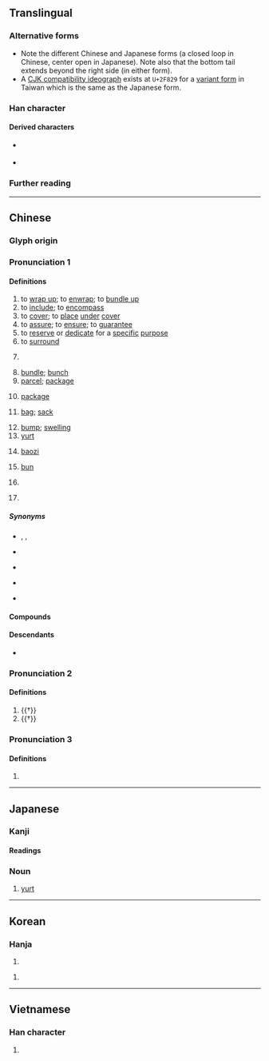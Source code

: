 {{character info}}
{{character info|0x2F829}}
==Translingual==
{{stroke order|strokes=5|type=cbw}}
{{ja-forms|包|包|包}}

===Alternative forms===
* Note the different Chinese and Japanese forms (a closed loop {{l|mul|巳}} in Chinese, center open {{l|mul|己}} in Japanese). Note also that the bottom tail extends beyond the right side (in either form).
* A [[w:CJK Compatibility Ideographs|CJK compatibility ideograph]] exists at <code>U+2F829</code> for a [[w:Variant Chinese character|variant form]] in Taiwan which is the same as the Japanese form.

===Han character===
{{Han char|rn=20|rad=勹|as=03|sn=5|four=27712|canj=PRU,PSU|ids=⿻勹巳(GHTKV),⿻勹己(J,<code>U+2F829</code>)}}

====Derived characters====
* {{l|mul|[[咆]], [[枹]], [[炮]], [[皰]], [[匏]], [[鞄]], [[鮑]], [[庖]], [[疱]]}} {{q|Contains {{lang|zh|包}} in all regions}}
* {{l|mul|sc=Jpan|[[抱]], [[泡]], [[砲]], [[胞]], [[𮮆]], [[飽]]}} {{q|Note: Contains {{lang|ja|包}} in Japanese and {{lang|zh|包}} in other regions}}

===Further reading===
{{Han ref|kx=0150.270|dkj=02506|dj=0340.020|hdz=10257.060|uh=5305}}
{{Han ref|uh=2F829}}

----

==Chinese==
{{zh-forms}}

===Glyph origin===
{{Han etym}}

===Pronunciation 1===
{{zh-pron
|m=bāo,er=y
|m-s=bao1
|dg=бо1
|c=baau1
|c-t=bau1,bau1*,bau1-4
|c-t_note=bau1 - verb; bau1* - “bread; bun”; bau1-4 - “bag; sack”
|g=bau1
|h=pfs=pâu;gd=bau1
|j=bau1
|mb=báu
|md=bău
|mn=pau/qz,xm,zz:pâu
|mn_note=pâu - surname
|mn-t=bao1
|w=1pau
|x=bau1
|mc=y
|oc=y
|ma=Zh-bāo.oga
|cat=v,n,cls,pn
}}

====Definitions====

{{zh-hanzi}}

# to [[wrap up]]; to [[enwrap]]; to [[bundle up]]
# to [[include]]; to [[encompass]]
# to [[cover]]; to [[place]] [[under]] [[cover]]
# to [[assure]]; to [[ensure]]; to [[guarantee]]
# to [[reserve]] or [[dedicate]] for a [[specific]] [[purpose]]
# to [[surround]]
# {{lb|zh|Malaysia|Singapore|slang}} {{zh-short|打包|to [[take away]] ([[food]])}}
# [[bundle]]; [[bunch]]
# [[parcel]]; [[package]]
# {{lb|zh|software}} [[package]]
#: {{zh-x|包管理器|'''package''' manager}}
# [[bag]]; [[sack]]
#: {{zh-x|書包|schoolbag; backpack}}
# [[bump]]; [[swelling]]
# [[yurt]]
# {{lb|zh|food}} [[baozi]]
#: {{zh-x|叉燒包|char siu bao}}
#: {{zh-x|小籠包|{{w|xiaolongbao}}}}
# {{lb|zh|food}} [[bun]] {{gloss|any small baked good}}
#: {{zh-x|麵包|bread}}
#: {{zh-x|漢堡包|hamburger}}
# {{zh-classifier|[[pack]]s or [[bag]]s}}
#: {{zh-x|一 包 薯片|a '''bag''' of potato chips}}
# {{surname|zh}}
#: {{zh-x|^包 ^拯|{{w|Bao Zheng|'''Bao''' Zheng}} (Chinese politician during the [[Song]] dynasty)}}

=====Synonyms=====
* {{s|to wrap up}} {{zh-l|纏繞}}, {{zh-l|裹}}, {{q|Min Nan}} {{zh-l|經纏}}
* {{s|to include}}
{{zh-syn-saurus|包括}}
* {{s|to assure}}
{{zh-syn-saurus|確保}}
* {{s|to reserve}} {{zh-l|專用}}
* {{s|to surround}}
{{zh-syn-saurus|環繞}}

====Compounds====
{{zh-der|包裹:package|包子:[[baozi]]|麵包:bread|書包:backpack|一手包攬|一手包辦|捆包:bale|一攬包收|上腰包|丟包術|倒包|倒包錢|做倒包|傘包|公事包|兼容并包|分包|刈包|利樂包|割包|包世臣|包伙|包元兒|包兒|包公|包公案|包准|包占|包取|包含|包商|包單|包囊|包圍|包圓兒|包場|包妓|包姆|包姆加登|包孕|包孕句|包客|包容|包山|包工|包工連鎖|包庇|包廂|包彈|包待制|包心菜|包打聽|包抄|包括|包拯|包探|包換|包攬|包攬詞訟|包攬閒事|包晶反應|包月|包析反應|包機|包檔|包浩斯|包涵|包涵兒|包漿|包焦尼|包爾德樂|包牙|包班制|包用|包皮|包票|包租|包種茶|包穀|包管|包籠|包米|包米棒子|包紮|包羅|包羅萬象|包羞忍恥|包背裝|包腳|包膜|包舉|包船|包茅|包荒|包莊|包莖|包葫蘆頭|包藏|包藏禍心|包融|包衣|包袱|包袱底兒|包裝|包裝水|包裝紙|包裝設計|包裹保險|包裹表決|包谷|包谷花|包賠|包身工|包車|包辦|包通|包遵彭|包金|包銀|包銷|包青天|包頭|包頭市|包頭的|包頭縣|包飯|包髻|包髻團衫|包龍圖|半包兒|卸包袱|叉燒包|受氣包|土包|土包子|壘包|外包|大包小包|大度包容|套包|如假包換|存包處|封包|小籠包|并包|彈包|心包絡|急救包|戲包袱|手提包|打包|打包票|承包|承包商|抖包|挑包策馬|捲包|掉包|掏腰包|提包|搠包兒|搭包|摟包兒|摟包兒匠|擣包|攮包|放包袱|敖包|旅行包|歸裡包堆|毛包|氈包|氣包子|沒包彈|沙包|洋包子|湯包|潑包婁|潛包禍謀|烤麵包機|無所不包|煙合包|煙袋荷包|燒包|申包胥|病包兒|發包|皮包|皮包骨|真空包裝|破包簍|破酥包|萬象包羅|空包彈|管包|粉湯包子|紅包|紅包場|紗包線|紙包|絞包針|絲包線|緊包程|總包寄遞|繡荷包|羅裙包土|老包|肉包子|肚包|背包|腰包|膽大包天|膿包|膿包貨|自掏腰包|航空包裹|色膽包天|茶包|草包|荷包|荷包蛋|菜包子|蒙古包|蒲包兒|藥包|衣包|褡包|調包|跟包|軟包裝|軟膿包|轉包|遞包袱|郵包|鋁箔包|錢包|鑲金包銀|門包|閻羅包老|隨身包|雙包|電子錢包|香包|香荷包|騷包|鬆蛋包|麵包樹|麵包車|麻包|黃包車|包字頭|月亮包|床包|小包|懶人包|雞包仔|石包城}}

====Descendants====
*{{desc|en|pau|bor=1}}

===Pronunciation 2===
{{zh-pron
|m=páo
|cat=n
}}

====Definitions====
{{zh-hanzi}}

# {{†}} {{zh-original|庖|[[kitchen]]}}
# {{†}} {{zh-original|匏|[[bottle gourd]]}}

===Pronunciation 3===
{{zh-pron
|m=fú
|cat=
}}

====Definitions====
{{zh-hanzi}}

# {{zh-only|包來}}

{{zh-cat|Bags|Foods|Elementary}}

----

==Japanese==

===Kanji===
{{ja-kanji|grade=4|rs=勹03}}

====Readings====
{{ja-readings
|goon=ひょう<へう
|kanon=ほう<はう
|kun=つつ-む, くる-む
|nanori=お, かね
}}

===Noun===
{{ja-noun|パオ}}

# [[yurt]]

----

==Korean==

===Hanja===
{{ko-hanja|싸다|쌀|포}}

# {{rfdef|ko|sort=勹03}}

{{ko-hanja|꾸러미|포}}

# {{rfdef|ko|sort=勹03}}

----

==Vietnamese==

===Han character===
{{vi-readings|reading=[[bao]]|rs=勹03}}

# {{rfdef|vi|sort=勹03}}